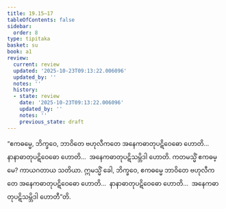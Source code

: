 ```yaml
---
title: 19.15–17
tableOfContents: false
sidebar:
  order: 8
type: tipitaka
basket: su
book: a1
review:
  current: review
  updated: '2025-10-23T09:13:22.006096'
  updated_by: ''
  notes: ''
  history:
  - state: review
    date: '2025-10-23T09:13:22.006096'
    updated_by: ''
    notes: ''
    previous_state: draft
---
```



<ReviewStatus review={frontmatter.review} showDetails={true} />

<HypothesisAnnotation frontmatter={frontmatter} />

<DynamicBreadcrumb />

<Division number="577–579" book="a1" e="ch" v="15">

<Paragraph number="465" book="a1">
“ဧကဓမ္မေ, ဘိက္ခဝေ, ဘာဝိတေ ဗဟုလီကတေ အနေကဓာတုပဋိဝေဓော ဟောတိ…  နာနာဓာတုပဋိဝေဓော ဟောတိ…  အနေကဓာတုပဋိသမ္ဘိဒါ ဟောတိ. ကတမသ္မိံ ဧကဓမ္မေ? ကာယဂတာယ သတိယာ. ဣမသ္မိံ ခေါ, ဘိက္ခဝေ, ဧကဓမ္မေ ဘာဝိတေ ဗဟုလီကတေ အနေကဓာတုပဋိဝေဓော ဟောတိ…  နာနာဓာတုပဋိဝေဓော ဟောတိ…  အနေကဓာတုပဋိသမ္ဘိဒါ ဟောတီ”တိ.
</Paragraph>
</Division>